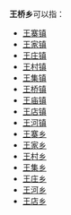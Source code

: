 '''王桥乡'''可以指：
{{PRC admin/disambig|13/04/33/201/000|41/14/21/212/000}}
* [[王寨镇|王寨镇]]
* [[王家镇|王家镇]]
* [[王庄镇|王庄镇]]
* [[王村镇|王村镇]]
* [[王集镇|王集镇]]
* [[王桥镇|王桥镇]]
* [[王庙镇|王庙镇]]
* [[王店镇|王店镇]]
* [[王河镇|王河镇]]
* [[王寨乡|王寨乡]]
* [[王家乡|王家乡]]
* [[王村乡|王村乡]]
* [[王集乡|王集乡]]
* [[王庄乡|王庄乡]]
* [[王河乡|王河乡]]
* [[王店乡|王店乡]]
{{disambig|cat=三字中国乡名消歧义}}